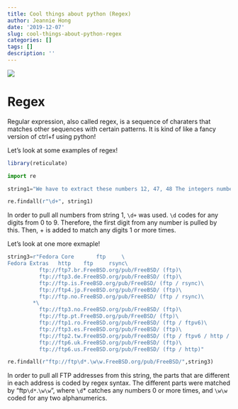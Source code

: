 ```yaml
---
title: Cool things about python (Regex)
author: Jeannie Hong
date: '2019-12-07'
slug: cool-things-about-python-regex
categories: []
tags: []
description: ''
---
```

![](/img/pythonbanner.png)

# Regex

Regular expression, also called regex, is a sequence of charaters that matches other sequences with certain patterns. It is kind of like a fancy version of ctrl+f using python!

Let's look at some examples of regex!

```r
library(reticulate)
```
```python
import re

string1="We have to extract these numbers 12, 47, 48 The integers numbers are also interesting: 189 2036 314\',\' is a separator, so please extract these numbers 125,789,1450 and also these 564,90456 We like to offer you 7890$ per month in order to complete this task... we are joking"

re.findall(r"\d+", string1)
```
In order to pull all numbers from string 1, `\d+` was used. `\d` codes for any digits from 0 to 9. Therefore, the first digit from any number is pulled by this. Then, + is added to match any digits 1 or more times.

Let's look at one more exmaple!
```python
string3=r"Fedora Core 		ftp 	\
Fedora Extras 	http 	ftp 	rsync\
          ftp://ftp7.br.FreeBSD.org/pub/FreeBSD/ (ftp)\
          ftp://ftp3.de.FreeBSD.org/pub/FreeBSD/ (ftp)\
          ftp://ftp.is.FreeBSD.org/pub/FreeBSD/ (ftp / rsync)\
          ftp://ftp4.jp.FreeBSD.org/pub/FreeBSD/ (ftp)\
          ftp://ftp.no.FreeBSD.org/pub/FreeBSD/ (ftp / rsync)\
        *\
          ftp://ftp3.no.FreeBSD.org/pub/FreeBSD/ (ftp)\
          ftp://ftp.pt.FreeBSD.org/pub/FreeBSD/ (ftp)\
          ftp://ftp1.ro.FreeBSD.org/pub/FreeBSD/ (ftp / ftpv6)\
          ftp://ftp3.es.FreeBSD.org/pub/FreeBSD/ (ftp)\
          ftp://ftp2.tw.FreeBSD.org/pub/FreeBSD/ (ftp / ftpv6 / http / httpv6 / rsync / rsyncv6)\
          ftp://ftp6.uk.FreeBSD.org/pub/FreeBSD/ (ftp)\
          ftp://ftp6.us.FreeBSD.org/pub/FreeBSD/ (ftp / http)"

re.findall(r"ftp://ftp\d*.\w\w.FreeBSD.org/pub/FreeBSD/",string3)
```
In order to pull all FTP addresses from this string, the parts that are different in each address is coded by regex syntax. The different parts were matched by "ftp`\d*`.`\w\w`", where `\d`* catches any numbers 0 or more times, and `\w\w` coded for any two alphanumerics.
